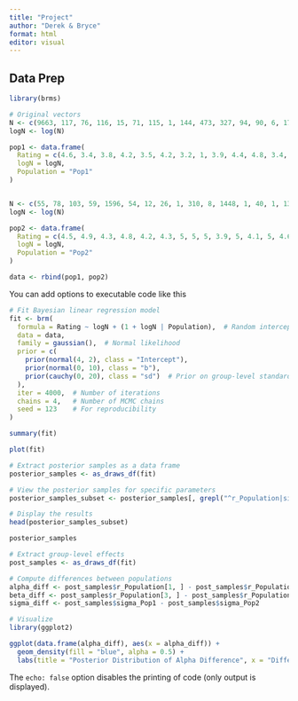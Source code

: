 ---
title: "Project"
author: "Derek & Bryce"
format: html
editor: visual
---

## Data Prep

```{r}
library(brms)
```

```{r}
# Original vectors
N <- c(9663, 117, 76, 116, 15, 71, 115, 1, 144, 473, 327, 94, 90, 6, 178, 61, 480, 432, 513, 243, 4492, 140, 112, 362, 632, 57, 371, 59, 2339, 40)
logN <- log(N)

pop1 <- data.frame(
  Rating = c(4.6, 3.4, 3.8, 4.2, 3.5, 4.2, 3.2, 1, 3.9, 4.4, 4.8, 3.4, 4.6, 5, 4.4, 4.6, 4.3, 4.5, 2.6, 3.4, 4.8, 4.9, 3, 4.5, 4.4, 4.6, 3.8, 3.1, 4.5, 4.8),
  logN = logN,
  Population = "Pop1"
)


N <- c(55, 78, 103, 59, 1596, 54, 12, 26, 1, 310, 8, 1448, 1, 40, 1, 13, 51, 28, 25, 2388, 135, 82, 15, 48, 66, 21, 29, 1112, 951, 91)
logN <- log(N)

pop2 <- data.frame(
  Rating = c(4.5, 4.9, 4.3, 4.8, 4.2, 4.3, 5, 5, 5, 3.9, 5, 4.1, 5, 4.6, 1, 4.8, 4.5, 4.9, 4.8, 4, 4.5, 3.7, 4, 4.3, 3.8, 5, 5, 4.7, 3.9, 4.3),
  logN = logN,
  Population = "Pop2"
)

data <- rbind(pop1, pop2)
```

You can add options to executable code like this

```{r}
# Fit Bayesian linear regression model
fit <- brm(
  formula = Rating ~ logN + (1 + logN | Population),  # Random intercept and slope for Population
  data = data,
  family = gaussian(),  # Normal likelihood
  prior = c(
    prior(normal(4, 2), class = "Intercept"),
    prior(normal(0, 10), class = "b"),
    prior(cauchy(0, 20), class = "sd")  # Prior on group-level standard deviations
  ),
  iter = 4000,  # Number of iterations
  chains = 4,   # Number of MCMC chains
  seed = 123    # For reproducibility
)
```

```{r}
summary(fit)
```

```{r}
plot(fit)
```

```{r}
# Extract posterior samples as a data frame
posterior_samples <- as_draws_df(fit)

# View the posterior samples for specific parameters
posterior_samples_subset <- posterior_samples[, grepl("^r_Population|sigma", colnames(posterior_samples))]

# Display the results
head(posterior_samples_subset)
```

```{r}
posterior_samples
```

```{r}
# Extract group-level effects
post_samples <- as_draws_df(fit)

# Compute differences between populations
alpha_diff <- post_samples$r_Population[1, ] - post_samples$r_Population[2, ]
beta_diff <- post_samples$r_Population[3, ] - post_samples$r_Population[4, ]
sigma_diff <- post_samples$sigma_Pop1 - post_samples$sigma_Pop2

# Visualize
library(ggplot2)

ggplot(data.frame(alpha_diff), aes(x = alpha_diff)) +
  geom_density(fill = "blue", alpha = 0.5) +
  labs(title = "Posterior Distribution of Alpha Difference", x = "Difference in Alpha", y = "Density")
```

The `echo: false` option disables the printing of code (only output is displayed).
